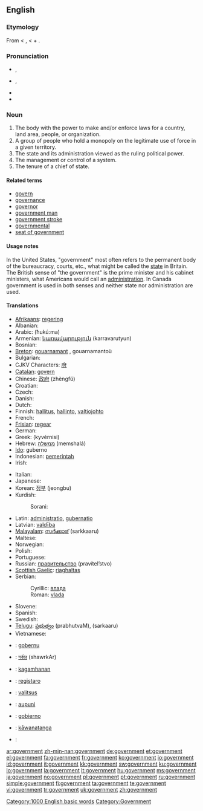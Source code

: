 ==English==

{{rank|according|walked|office|600|government|particular|charge|church}}

===Etymology===
From {{etyl|la|en}} {{term|gubernatio||management, government}} < {{etyl|grc|en}} {{term|κυβερνισμός|tr=kubernismos|lang=grc|sc=polytonic}}, {{term|κυβέρνησις|tr=kubernēsis||steering, pilotage, guiding|lang=grc|sc=polytonic}} < {{term|κυβερνάω|sc=polytonic|tr=kubernaō||I steer, drive, guide, pilot|lang=grc}} + {{term|-ment|lang=en}}.

===Pronunciation===
* {{a|RP}} {{IPA|/ˈgʌvənmənt/}}, {{SAMPA|/"gVv@nm@nt/}}
* {{a|GenAm}} {{IPA|/ˈɡʌvɚnmənt/}}, {{SAMPA|/"gVv@`nm@nt/}}
* {{audio|en-us-government.ogg|Audio (US)}}
* {{hyphenation|gov|ern|ment}}

===Noun===
{{en-noun}}

# The body with the power to make and/or enforce laws for a country, land area, people, or organization.
# A group of people who hold a monopoly on the legitimate use of force in a given territory.
# The state and its administration viewed as the ruling political power.
# The management or control of a system.
# The tenure of a chief of state.

====Related terms====
* [[govern]]
* [[governance]]
* [[governor]]
* [[government man]]
* [[government stroke]]
* [[governmental]]
* [[seat of government]]

====Usage notes====
In the United States, "government" most often refers to the permanent body of the bureaucracy, courts, etc., what might be called the [[state]] in Britain.  The British sense of "the government" is the prime minister and his cabinet ministers, what Americans would call an [[administration]].  In Canada government is used in both senses and neither state nor administration are used.

====Translations====
{{trans-top|government}}
* [[Afrikaans]]: [[regering]]
* Albanian: {{t-|sq|qeveri|xs=Albanian}}
* Arabic: {{Arab|[[حكومة]]}} (ħukú:ma) {{f}}
* Armenian: [[կառավարություն]] (karravarutyun)
* Bosnian: {{t-|bs|vlada|f}}
* [[Breton]]: [[gouarnamant]] {{m}}, gouarnamantoù {{p}}
* Bulgarian: {{t+|bg|правителство|n|tr=pravitelstvo|sc=Cyrl}}
* CJKV Characters: [[府]]
* [[Catalan]]: [[govern]] {{m}}
* Chinese: [[政府]] (zhèngfǔ)
* Croatian: {{t-|hr|vlada|f}}
* Czech: {{t+|cs|vláda|f}}
* Danish: {{t-|da|regering|c}}
* Dutch: {{t+|nl|regering}}
* Finnish: [[hallitus]], [[hallinto]], [[valtiojohto]]
* French: {{t+|fr|gouvernement|m}}
* [[Frisian]]: [[regear]] {{n}}
* German: {{t+|de|Regierung|f}}
* Greek: {{t+|el|κυβέρνηση|f|sc=Grek}}  (kyvérnisi)
* Hebrew: [[ממשלה]] (memshalá) {{f}}
* [[Ido]]: guberno
* Indonesian: [[pemerintah]]
* Irish: {{t|ga|rialtas|m}}
{{trans-mid}}
* Italian: {{t+|it|governo|m}}
* Japanese: {{t+|ja|政府|tr=[[せいふ]], séifu|sc=Jpan}}
* Korean: [[정부]] (jeongbu)
* Kurdish:
*: Sorani: {{t|ku|حوکمه‌ت|tr=hukmet|sc=KUchar}}
* Latin: [[administratio]], [[gubernatio]] {{f}}
* Latvian: [[valdība]] {{f}}
* [[Malayalam]]: [[സര്‍ക്കാര്]] (sarkkaaru)
* Maltese: {{t-|mt|gvern|xs=Maltese}}
* Norwegian: {{t-|no|regjering|c}}
* Polish: {{t+|pl|rząd|m}}
* Portuguese: {{t+|pt|governo|m}}
* Russian: [[правительство]] (pravítel’stvo) {{n}}
* [[Scottish Gaelic]]: [[riaghaltas]]
* Serbian:
*: Cyrillic: [[влада]] {{f}}
*: Roman: [[vlada#Serbian|vlada]] {{f}}
* Slovene: {{t+|sl|vlada|f}}
* Spanish: {{t-|es|gobierno|m}}
* Swedish: {{t+|sv|regering}}
* [[Telugu]]: [[ప్రభుత్వం]] (prabhutvaM), {{t|te|సర్కారు|sc=Telu}} (sarkaaru)
* Vietnamese: {{t+|vi|chính phủ|xs=Vietnamese}}
{{trans-bottom}}

{{checktrans-top}}
* {{ttbc|Basque}}: [[gobernu]]
* {{ttbc|Bengali}}: [[সর্কার]] (shawrkAr)
* {{ttbc|Cebuano}}: [[kagamhanan]]
* {{ttbc|Esperanto}}: [[registaro]]
* {{ttbc|Estonian}}: [[valitsus]]
{{checktrans-mid}}
* {{ttbc|Hawaiian}}: [[aupuni]]
* {{ttbc|Ilongo}}: [[gobierno]]
* {{ttbc|Maori}}: [[kāwanatanga]]
* {{ttbc|Persian}}: {{fa-Arab|[[عقل اختيار]]}}
{{checktrans-bottom}}

[[Category:1000 English basic words]]
[[Category:Government]]

[[ar:government]]
[[zh-min-nan:government]]
[[de:government]]
[[et:government]]
[[el:government]]
[[fa:government]]
[[fr:government]]
[[ko:government]]
[[io:government]]
[[id:government]]
[[it:government]]
[[kk:government]]
[[sw:government]]
[[ku:government]]
[[lo:government]]
[[la:government]]
[[lt:government]]
[[hu:government]]
[[ms:government]]
[[ja:government]]
[[no:government]]
[[pl:government]]
[[pt:government]]
[[ru:government]]
[[simple:government]]
[[fi:government]]
[[ta:government]]
[[te:government]]
[[vi:government]]
[[tr:government]]
[[uk:government]]
[[zh:government]]